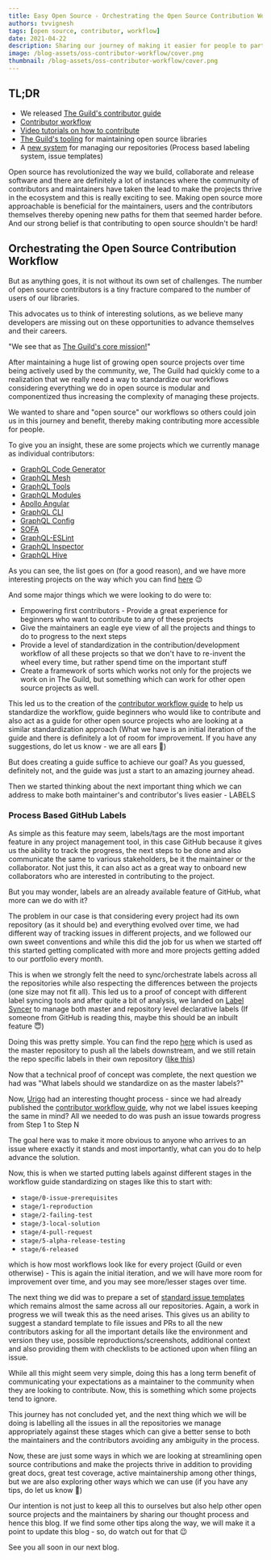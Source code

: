 ```yaml
---
title: Easy Open Source - Orchestrating the Open Source Contribution Workflow
authors: tvvignesh
tags: [open source, contributor, workflow]
date: 2021-04-22
description: Sharing our journey of making it easier for people to participate in Open Source.
image: /blog-assets/oss-contributor-workflow/cover.png
thumbnail: /blog-assets/oss-contributor-workflow/cover.png
---
```


## TL;DR

- We released
  [The Guild's contributor guide](https://github.com/the-guild-org/Stack/blob/master/CONTRIBUTING.md)
- [Contributor workflow](https://github.com/the-guild-org/Stack/blob/master/CONTRIBUTING.md#a-typical-contributor-workflow)
- [Video tutorials on how to contribute](https://github.com/the-guild-org/Stack/blob/master/CONTRIBUTING.md#contributor-videos)
- [The Guild's tooling](https://github.com/the-guild-org/Stack/blob/master/CONTRIBUTING.md#the-tooling)
  for maintaining open source libraries
- A [new system](https://github.com/the-guild-org/shared-resources) for managing our repositories
  (Process based labeling system, issue templates)

Open source has revolutionized the way we build, collaborate and release software and there are
definitely a lot of instances where the community of contributors and maintainers have taken the
lead to make the projects thrive in the ecosystem and this is really exciting to see. Making open
source more approachable is beneficial for the maintainers, users and the contributors themselves
thereby opening new paths for them that seemed harder before. And our strong belief is that
contributing to open source shouldn't be hard!

## Orchestrating the Open Source Contribution Workflow

But as anything goes, it is not without its own set of challenges. The number of open source
contributors is a tiny fracture compared to the number of users of our libraries.

This advocates us to think of interesting solutions, as we believe many developers are missing out
on these opportunities to advance themselves and their careers.

"We see that as [The Guild's core mission!](/about-us)"

After maintaining a huge list of growing open source projects over time being actively used by the
community, we, The Guild had quickly come to a realization that we really need a way to standardize
our workflows considering everything we do in open source is modular and componentized thus
increasing the complexity of managing these projects.

We wanted to share and "open source" our workflows so others could join us in this journey and
benefit, thereby making contributing more accessible for people.

To give you an insight, these are some projects which we currently manage as individual
contributors:

- [GraphQL Code Generator](https://graphql-code-generator.com)
- [GraphQL Mesh](https://graphql-mesh.com)
- [GraphQL Tools](https://graphql-tools.com)
- [GraphQL Modules](https://graphql-modules.com)
- [Apollo Angular](https://apollo-angular.com)
- [GraphQL CLI](https://graphql-cli.com)
- [GraphQL Config](https://graphql-config.com)
- [SOFA](https://sofa-api.com)
- [GraphQL-ESLint](https://github.com/B2o5T/graphql-eslint)
- [GraphQL Inspector](https://graphql-inspector.com)
- [GraphQL Hive](https://graphql-hive.com)

As you can see, the list goes on (for a good reason), and we have more interesting projects on the
way which you can find [here](/#platform) 😉

And some major things which we were looking to do were to:

- Empowering first contributors - Provide a great experience for beginners who want to contribute to
  any of these projects
- Give the maintainers an eagle eye view of all the projects and things to do to progress to the
  next steps
- Provide a level of standardization in the contribution/development workflow of all these projects
  so that we don't have to re-invent the wheel every time, but rather spend time on the important
  stuff
- Create a framework of sorts which works not only for the projects we work on in The Guild, but
  something which can work for other open source projects as well.

This led us to the creation of the
[contributor workflow guide](https://github.com/the-guild-org/Stack/blob/master/CONTRIBUTING.md) to
help us standardize the workflow, guide beginners who would like to contribute and also act as a
guide for other open source projects who are looking at a similar standardization approach (What we
have is an initial iteration of the guide and there is definitely a lot of room for improvement. If
you have any suggestions, do let us know - we are all ears 🙂)

But does creating a guide suffice to achieve our goal? As you guessed, definitely not, and the guide
was just a start to an amazing journey ahead.

Then we started thinking about the next important thing which we can address to make both
maintainer's and contributor's lives easier - LABELS

### Process Based GitHub Labels

As simple as this feature may seem, labels/tags are the most important feature in any project
management tool, in this case GitHub because it gives us the ability to track the progress, the next
steps to be done and also communicate the same to various stakeholders, be it the maintainer or the
collaborator. Not just this, it can also act as a great way to onboard new collaborators who are
interested in contributing to the project.

But you may wonder, labels are an already available feature of GitHub, what more can we do with it?

The problem in our case is that considering every project had its own repository (as it should be)
and everything evolved over time, we had different way of tracking issues in different projects, and
we followed our own sweet conventions and while this did the job for us when we started off this
started getting complicated with more and more projects getting added to our portfolio every month.

This is when we strongly felt the need to sync/orchestrate labels across all the repositories while
also respecting the differences between the projects (one size may not fit all). This led us to a
proof of concept with different label syncing tools and after quite a bit of analysis, we landed on
[Label Syncer](https://github.com/micnncim/action-label-syncer) to manage both master and repository
level declarative labels (If someone from GitHub is reading this, maybe this should be an inbuilt
feature 😇)

Doing this was pretty simple. You can find the repo
[here](https://github.com/the-guild-org/shared-resources) which is used as the master repository to
push all the labels downstream, and we still retain the repo specific labels in their own repository
([like this](https://github.com/Urigo/graphql-mesh/blob/master/.github/labels.yml))

Now that a technical proof of concept was complete, the next question we had was "What labels should
we standardize on as the master labels?"

Now, [Urigo](https://twitter.com/UriGoldshtein) had an interesting thought process - since we had
already published the
[contributor workflow guide](https://github.com/the-guild-org/Stack/blob/master/CONTRIBUTING.md#a-typical-contributor-workflow),
why not we label issues keeping the same in mind? All we needed to do was push an issue towards
progress from Step 1 to Step N

The goal here was to make it more obvious to anyone who arrives to an issue where exactly it stands
and most importantly, what can you do to help advance the solution.

Now, this is when we started putting labels against different stages in the workflow guide
standardizing on stages like this to start with:

- `stage/0-issue-prerequisites`
- `stage/1-reproduction`
- `stage/2-failing-test`
- `stage/3-local-solution`
- `stage/4-pull-request`
- `stage/5-alpha-release-testing`
- `stage/6-released`

which is how most workflows look like for every project (Guild or even otherwise) - This is again
the initial iteration, and we will have more room for improvement over time, and you may see
more/lesser stages over time.

The next thing we did was to prepare a set of
[standard issue templates](https://github.com/Urigo/graphql-mesh/tree/master/.github/ISSUE_TEMPLATE)
which remains almost the same across all our repositories. Again, a work in progress we will tweak
this as the need arises. This gives us an ability to suggest a standard template to file issues and
PRs to all the new contributors asking for all the important details like the environment and
version they use, possible reproductions/screenshots, additional context and also providing them
with checklists to be actioned upon when filing an issue.

While all this might seem very simple, doing this has a long term benefit of communicating your
expectations as a maintainer to the community when they are looking to contribute. Now, this is
something which some projects tend to ignore.

This journey has not concluded yet, and the next thing which we will be doing is labelling all the
issues in all the repositories we manage appropriately against these stages which can give a better
sense to both the maintainers and the contributors avoiding any ambiguity in the process.

Now, these are just some ways in which we are looking at streamlining open source contributions and
make the projects thrive in addition to providing great docs, great test coverage, active
maintainership among other things, but we are also exploring other ways which we can use (if you
have any tips, do let us know 🙂)

Our intention is not just to keep all this to ourselves but also help other open source projects and
the maintainers by sharing our thought process and hence this blog. If we find some other tips along
the way, we will make it a point to update this blog - so, do watch out for that 😉

See you all soon in our next blog.
